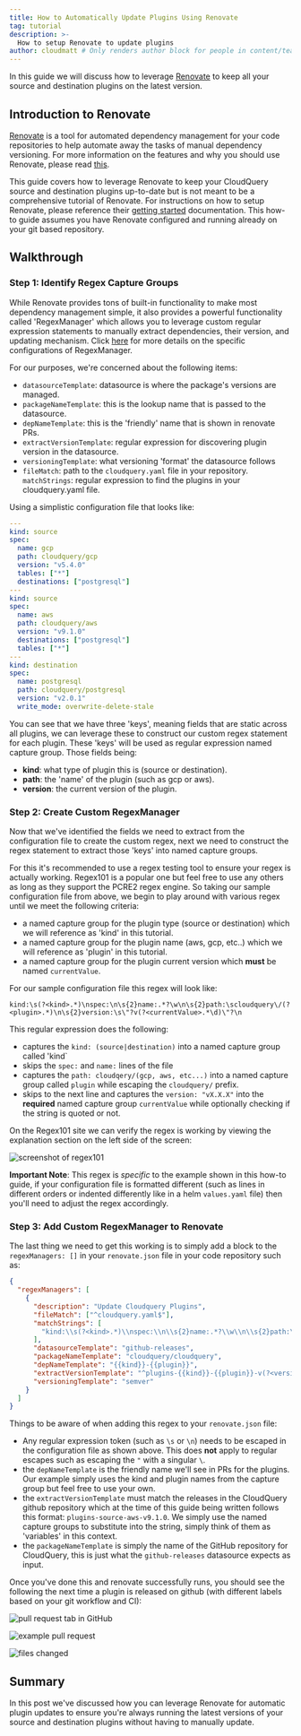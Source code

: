 ```yaml
---
title: How to Automatically Update Plugins Using Renovate
tag: tutorial
description: >-
  How to setup Renovate to update plugins
author: cloudmatt # Only renders author block for people in content/team.ts
---
```



<HowToGuideHeader/>

In this guide we will discuss how to leverage [Renovate](https://github.com/renovatebot/renovate) to keep all your source and destination plugins on the latest version.

## Introduction to Renovate

[Renovate](https://github.com/renovatebot/renovate) is a tool for automated dependency management for your code repositories to help automate away the tasks of manual dependency versioning. For more information on the features and why you should use Renovate, please read [this](https://github.com/renovatebot/renovate#why-use-renovate).

This guide covers how to leverage Renovate to keep your CloudQuery source and destination plugins up-to-date but is not meant to be a comprehensive tutorial of Renovate. For instructions on how to setup Renovate, please reference their [getting started](https://docs.renovatebot.com/getting-started/running/) documentation. This how-to guide assumes you have Renovate configured and running already on your git based repository.

## Walkthrough

### Step 1: Identify Regex Capture Groups

While Renovate provides tons of built-in functionality to make most dependency management simple, it also provides a powerful functionality called 'RegexManager' which allows you to leverage custom regular expression statements to manually extract dependencies, their version, and updating mechanism. Click [here](https://docs.renovatebot.com/modules/manager/regex/) for more details on the specific configurations of RegexManager.

For our purposes, we're concerned about the following items:
- `datasourceTemplate`: datasource is where the package's versions are managed.
- `packageNameTemplate`:  this is the lookup name that is passed to the datasource.
- `depNameTemplate`: this is the 'friendly' name that is shown in renovate PRs.
- `extractVersionTemplate`: regular expression for discovering plugin version in the datasource.
- `versioningTemplate`: what versioning 'format' the datasource follows
- `fileMatch`: path to the `cloudquery.yaml` file in your repository.
  `matchStrings`: regular expression to find the plugins in your cloudquery.yaml file.

Using a simplistic configuration file that looks like:

```yaml copy
---
kind: source
spec:
  name: gcp
  path: cloudquery/gcp
  version: "v5.4.0"
  tables: ["*"]
  destinations: ["postgresql"]
---
kind: source
spec:
  name: aws
  path: cloudquery/aws
  version: "v9.1.0"
  destinations: ["postgresql"]
  tables: ["*"]
---
kind: destination
spec:
  name: postgresql
  path: cloudquery/postgresql
  version: "v2.0.1"
  write_mode: overwrite-delete-stale
``` 

You can see that we have three 'keys', meaning fields that are static across all plugins, we can leverage these to construct our custom regex statement for each plugin. These 'keys' will be used as regular expression named capture group. Those fields being:

- **kind**: what type of plugin this is (source or destination).
- **path**: the 'name' of the plugin (such as gcp or aws).
- **version**: the current version of the plugin.

### Step 2: Create Custom RegexManager

Now that we've identified the fields we need to extract from the configuration file to create the custom regex, next we need to construct the regex statement to extract those 'keys' into named capture groups.

For this it's recommended to use a regex testing tool to ensure your regex is actually working. Regex101 is a popular one but feel free to use any others as long as they support the PCRE2 regex engine. So taking our sample configuration file from above, we begin to play around with various regex until we meet the following criteria:

- a named capture group for the plugin type (source or destination) which we will reference as 'kind' in this tutorial.
- a named capture group for the plugin name (aws, gcp, etc..) which we will reference as 'plugin' in this tutorial.
- a named capture group for the plugin current version which **must** be named `currentValue`.

For our sample configuration file this regex will look like:

```shell copy
kind:\s(?<kind>.*)\nspec:\n\s{2}name:.*?\w\n\s{2}path:\scloudquery\/(?<plugin>.*)\n\s{2}version:\s\"?v(?<currentValue>.*\d)\"?\n
```
This regular expression does the following:
- captures the `kind: (source|destination)` into a named capture group called 'kind`
- skips the `spec:` and `name:` lines of the file
- captures the `path: cloudqery/(gcp, aws, etc...)` into a named capture group called `plugin` while escaping the `cloudquery/` prefix.
- skips to the next line and captures the `version: "vX.X.X"` into the **required** named capture group `currentValue` while optionally checking if the string is quoted or not.


On the Regex101 site we can verify the regex is working by viewing the explanation section on the left side of the screen:

![screenshot of regex101](/images/blog/manage-plugins-with-renovate/renovate-howto-regex101.png)

**Important Note**: This regex is _specific_ to the example shown in this how-to guide, if your configuration file is formatted different (such as lines in different orders or indented differently like in a helm `values.yaml` file) then you'll need to adjust the regex accordingly.

### Step 3: Add Custom RegexManager to Renovate

The last thing we need to get this working is to simply add a block to the `regexManagers: []` in your `renovate.json` file in your code repository such as:

```json copy
{
  "regexManagers": [
    {
      "description": "Update Cloudquery Plugins",
      "fileMatch": ["^cloudquery.yaml$"],
      "matchStrings": [
        "kind:\\s(?<kind>.*)\\nspec:\\n\\s{2}name:.*?\\w\\n\\s{2}path:\\scloudquery\/(?<plugin>.*)\\n\\s{2}version:\\s\"?v(?<currentValue>.*\\d)\"?\\n"
      ],
      "datasourceTemplate": "github-releases",
      "packageNameTemplate": "cloudquery/cloudquery",
      "depNameTemplate": "{{kind}}-{{plugin}}",
      "extractVersionTemplate": "^plugins-{{kind}}-{{plugin}}-v(?<version>.*)$",
      "versioningTemplate": "semver"
    }
  ]
}
```

Things to be aware of when adding this regex to your `renovate.json` file:
- Any regular expression token (such as `\s` or `\n`) needs to be escaped in the configuration file as shown above. This does **not** apply to regular escapes such as escaping the `"` with a singular `\`.
- the `depNameTemplate` is the friendly name we'll see in PRs for the plugins. Our example simply uses the kind and plugin names from the capture group but feel free to use your own.
- the `extractVersionTemplate` must match the releases in the CloudQuery github repository which at the time of this guide being written follows this format: `plugins-source-aws-v9.1.0`. We simply use the named capture groups to substitute into the string, simply think of them as 'variables' in this context.
- the `packageNameTemplate` is simply the name of the GitHub repository for CloudQuery, this is just what the `github-releases` datasource expects as input.

Once you've done this and renovate successfully runs, you should see the following the next time a plugin is released on github (with different labels based on your git workflow and CI):

![pull request tab in GitHub](/images/blog/manage-plugins-with-renovate/renovate-pr-page.png)

![example pull request](/images/blog/manage-plugins-with-renovate/renovate-pr-example.png)

![files changed](/images/blog/manage-plugins-with-renovate/renovate-pr-changedfiles.png)

## Summary

In this post we've discussed how you can leverage Renovate for automatic plugin updates to ensure you're always running the latest versions of your source and destination plugins without having to manually update.
